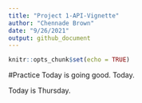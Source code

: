 ```yaml
---
title: "Project 1-API-Vignette"
author: "Chennade Brown"
date: "9/26/2021"
output: github_document
---
```


```r
knitr::opts_chunk$set(echo = TRUE)
```

#Practice Today is going good.  Today.

Today is Thursday.